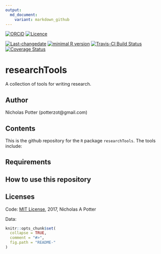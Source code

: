 ```yaml
---
output:
  md_document:
    variant: markdown_github
---
```


<!-- README.md is generated from README.Rmd. Please edit that file -->

[![ORCiD](https://img.shields.io/badge/ORCiD-0000--0002--3410--3732-green.svg)](http://orcid.org/0000-0002-3410-3732) 
[![Licence](https://img.shields.io/github/license/mashape/apistatus.svg)](http://choosealicense.com/licenses/mit/) 

[![Last-changedate](https://img.shields.io/badge/last%20change-`r gsub('-', '--', Sys.Date())`-brightgreen.svg)](https://github.com/potterzot/climate-impact-ag/commits/master) 
[![minimal R version](https://img.shields.io/badge/R%3E%3D-3.0.3-brightgreen.svg)](https://cran.r-project.org/) 
[![Travis-CI Build Status](https://travis-ci.org/potterzot/climate-impact-ag.png?branch=master)](https://travis-ci.org/potterzot/climate-impact-ag) 
[![Coverage Status](https://coveralls.io/repos/github/potterzot/climate-impact-ag/badge.svg?branch=master)](https://coveralls.io/github/potterzot/climate-impact-ag?branch=master)

# researchTools

A collection of tools for writing research.

## Author

Nicholas Potter (potterzot@gmail.com)

## Contents

This is the github repository for the `R` package `researchTools`. The tools include:

## Requirements

## How to use this repository

## Licenses

Code: [MIT License](https://opensource.org/licenses/MIT), 2017, Nicholas A Potter

Data:

```r
knitr::opts_chunk$set(
  collapse = TRUE,
  comment = "#>",
  fig.path = "README-"
)
```
